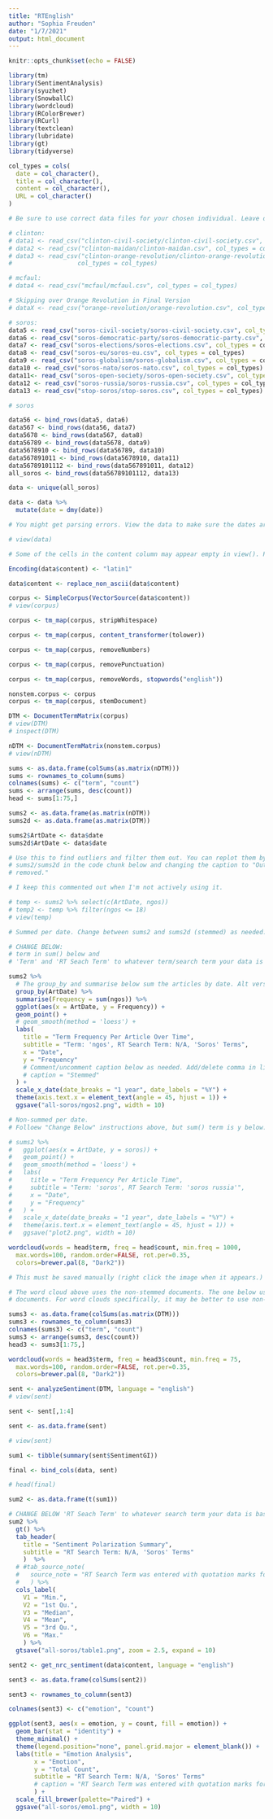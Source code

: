 ```yaml
---
title: "RTEnglish"
author: "Sophia Freuden"
date: "1/7/2021"
output: html_document
---
```


```r
knitr::opts_chunk$set(echo = FALSE)
```

```r
library(tm)
library(SentimentAnalysis)
library(syuzhet)
library(SnowballC)
library(wordcloud)
library(RColorBrewer)
library(RCurl)
library(textclean)
library(lubridate)
library(gt)
library(tidyverse)
```

```r
col_types = cols(
  date = col_character(),
  title = col_character(),
  content = col_character(),
  URL = col_character()
)
```

```r
# Be sure to use correct data files for your chosen individual. Leave others commented out.

# clinton:
# data1 <- read_csv("clinton-civil-society/clinton-civil-society.csv", col_types = col_types)
# data2 <- read_csv("clinton-maidan/clinton-maidan.csv", col_types = col_types)
# data3 <- read_csv("clinton-orange-revolution/clinton-orange-revolution.csv",
#                  col_types = col_types)

# mcfaul:
# data4 <- read_csv("mcfaul/mcfaul.csv", col_types = col_types)

# Skipping over Orange Revolution in Final Version
# dataX <- read_csv("orange-revolution/orange-revolution.csv", col_types = col_types)

# soros:
data5 <- read_csv("soros-civil-society/soros-civil-society.csv", col_types = col_types)
data6 <- read_csv("soros-democratic-party/soros-democratic-party.csv", col_types = col_types)
data7 <- read_csv("soros-elections/soros-elections.csv", col_types = col_types)
data8 <- read_csv("soros-eu/soros-eu.csv", col_types = col_types)
data9 <- read_csv("soros-globalism/soros-globalism.csv", col_types = col_types)
data10 <- read_csv("soros-nato/soros-nato.csv", col_types = col_types)
data11<- read_csv("soros-open-society/soros-open-society.csv", col_types = col_types)
data12 <- read_csv("soros-russia/soros-russia.csv", col_types = col_types)
data13 <- read_csv("stop-soros/stop-soros.csv", col_types = col_types)
```

```r
# soros

data56 <- bind_rows(data5, data6)
data567 <- bind_rows(data56, data7)
data5678 <- bind_rows(data567, data8)
data56789 <- bind_rows(data5678, data9)
data5678910 <- bind_rows(data56789, data10)
data567891011 <- bind_rows(data5678910, data11)
data56789101112 <- bind_rows(data567891011, data12)
all_soros <- bind_rows(data56789101112, data13)

data <- unique(all_soros)
```

```r
data <- data %>%
  mutate(date = dmy(date))

# You might get parsing errors. View the data to make sure the dates are okay, otherwise you can ignore them.

# view(data)

# Some of the cells in the content column may appear empty in view(). Print one row in console to check. I suspect they are just too big to appear in view(), but are otherwise present.
```

```r
Encoding(data$content) <- "latin1"

data$content <- replace_non_ascii(data$content)
```

```r
corpus <- SimpleCorpus(VectorSource(data$content))
# view(corpus)
```

```r
corpus <- tm_map(corpus, stripWhitespace)

corpus <- tm_map(corpus, content_transformer(tolower))

corpus <- tm_map(corpus, removeNumbers)

corpus <- tm_map(corpus, removePunctuation)

corpus <- tm_map(corpus, removeWords, stopwords("english"))
```

```r
nonstem.corpus <- corpus
corpus <- tm_map(corpus, stemDocument)
```

```r
DTM <- DocumentTermMatrix(corpus)
# view(DTM)
# inspect(DTM)
```

```r
nDTM <- DocumentTermMatrix(nonstem.corpus)
# view(nDTM)
```

```r
sums <- as.data.frame(colSums(as.matrix(nDTM)))
sums <- rownames_to_column(sums) 
colnames(sums) <- c("term", "count")
sums <- arrange(sums, desc(count))
head <- sums[1:75,]

sums2 <- as.data.frame(as.matrix(nDTM))
sums2d <- as.data.frame(as.matrix(DTM))
```

```r
sums2$ArtDate <- data$date
sums2d$ArtDate <- data$date
```

```r
# Use this to find outliers and filter them out. You can replot them by replacing
# sums2/sums2d in the code chunk below and changing the caption to "Outliers
# removed."

# I keep this commented out when I'm not actively using it.

# temp <- sums2 %>% select(c(ArtDate, ngos))
# temp2 <- temp %>% filter(ngos <= 18)
# view(temp)
```

```r
# Summed per date. Change between sums2 and sums2d (stemmed) as needed.

# CHANGE BELOW:
# term in sum() below and
# 'Term' and 'RT Seach Term' to whatever term/search term your data is based on.

sums2 %>%
  # The group_by and summarise below sum the articles by date. Alt version c'd out below.
  group_by(ArtDate) %>% 
  summarise(Frequency = sum(ngos)) %>%
  ggplot(aes(x = ArtDate, y = Frequency)) +
  geom_point() +
  # geom_smooth(method = 'loess') +
  labs(
    title = "Term Frequency Per Article Over Time",
    subtitle = "Term: 'ngos', RT Search Term: N/A, 'Soros' Terms",
    x = "Date",
    y = "Frequency"
    # Comment/uncomment caption below as needed. Add/delete comma in line above, too.
    # caption = "Stemmed"
  ) +
  scale_x_date(date_breaks = "1 year", date_labels = "%Y") +
  theme(axis.text.x = element_text(angle = 45, hjust = 1)) +
  ggsave("all-soros/ngos2.png", width = 10)
```

```r
# Non-summed per date.
# Folloew "Change Below" instructions above, but sum() term is y below.

# sums2 %>%
#   ggplot(aes(x = ArtDate, y = soros)) +
#   geom_point() +
#   geom_smooth(method = 'loess') +
#   labs(
#     title = "Term Frequency Per Article Time",
#     subtitle = "Term: 'soros', RT Search Term: 'soros russia'",
#     x = "Date",
#     y = "Frequency"
#   ) +
#   scale_x_date(date_breaks = "1 year", date_labels = "%Y") +
#   theme(axis.text.x = element_text(angle = 45, hjust = 1)) +
#   ggsave("plot2.png", width = 10)
```

```r
wordcloud(words = head$term, freq = head$count, min.freq = 1000,
  max.words=100, random.order=FALSE, rot.per=0.35, 
  colors=brewer.pal(8, "Dark2"))

# This must be saved manually (right click the image when it appears.)
```

```r
# The word cloud above uses the non-stemmed documents. The one below used the stemmed
# documents. For word clouds specifically, it may be better to use non-stemmed documents.
```

```r
sums3 <- as.data.frame(colSums(as.matrix(DTM)))
sums3 <- rownames_to_column(sums3) 
colnames(sums3) <- c("term", "count")
sums3 <- arrange(sums3, desc(count))
head3 <- sums3[1:75,]
```

```r
wordcloud(words = head3$term, freq = head3$count, min.freq = 75,
  max.words=100, random.order=FALSE, rot.per=0.35, 
  colors=brewer.pal(8, "Dark2"))
```

```r
sent <- analyzeSentiment(DTM, language = "english")
# view(sent)

sent <- sent[,1:4]

sent <- as.data.frame(sent)

# view(sent)

sum1 <- tibble(summary(sent$SentimentGI))

final <- bind_cols(data, sent)

# head(final)
```

```r
sum2 <- as.data.frame(t(sum1))

# CHANGE BELOW 'RT Seach Term' to whatever search term your data is based on.
sum2 %>%
  gt() %>%
  tab_header(
    title = "Sentiment Polarization Summary",
    subtitle = "RT Search Term: N/A, 'Soros' Terms"
    )  %>% 
  # #tab_source_note(
  #   source_note = "RT Search Term was entered with quotation marks for accuracy."
  #   ) %>% 
  cols_label(
    V1 = "Min.",
    V2 = "1st Qu.",
    V3 = "Median",
    V4 = "Mean",
    V5 = "3rd Qu.",
    V6 = "Max."
    ) %>% 
  gtsave("all-soros/table1.png", zoom = 2.5, expand = 10)
```

```r
sent2 <- get_nrc_sentiment(data$content, language = "english")

sent3 <- as.data.frame(colSums(sent2))

sent3 <- rownames_to_column(sent3)

colnames(sent3) <- c("emotion", "count")
```

```r
ggplot(sent3, aes(x = emotion, y = count, fill = emotion)) +
  geom_bar(stat = "identity") +
  theme_minimal() +
  theme(legend.position="none", panel.grid.major = element_blank()) +
  labs(title = "Emotion Analysis",
       x = "Emotion",
       y = "Total Count",
       subtitle = "RT Search Term: N/A, 'Soros' Terms"
       # caption = "RT Search Term was entered with quotation marks for accuracy."
       ) +
  scale_fill_brewer(palette="Paired") +
  ggsave("all-soros/emo1.png", width = 10)
```



